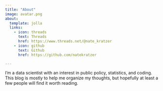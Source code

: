 ```yaml
---
title: "About"
image: avatar.png
about:
  template: jolla
  links:
    - icon: threads
      text: Threads
      href: https://www.threads.net/@nate_kratzer
    - icon: github
      text: Github
      href: https://github.com/natekratzer

---
```


I'm a data scientist with an interest in public policy, statistics, and coding. This blog is mostly to help me organize my thoughts, but hopefully at least a few people will find it worth reading. 
